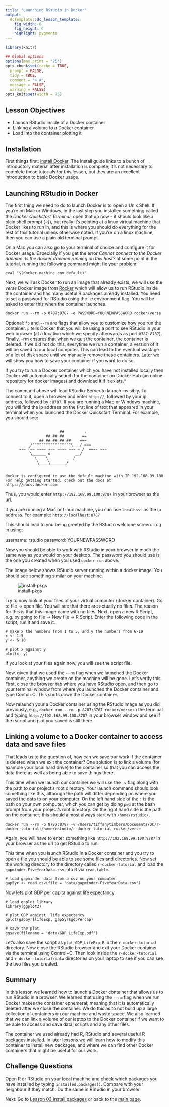 ```yaml
---
title: "Launching RStudio in Docker"
output:
  dcTemplate::dc_lesson_template:
    fig_width: 6
    fig_height: 6
    highlight: pygments
---
```



```r
library(knitr)

## Global options
options(max.print = "75")
opts_chunk$set(cache = TRUE,
  prompt = FALSE,
  tidy = TRUE,
  comment = "> #",
  message = FALSE,
  warning = FALSE)
opts_knit$set(width = 75)
```

## Lesson Objectives

- Launch RStudio inside of a Docker container
- Linking a volume to a Docker container
- Load into the container plotting it

## Installation

First things first: [install Docker](https://docs.docker.com/engine/getstarted/step_one/). The install guide links to a bunch of introductory material after installation is complete; it's not necessary to complete those tutorials for this lesson, but they are an excellent introduction to basic Docker usage.

## Launching RStudio in Docker

The first thing we need to do to launch Docker is to open a Unix Shell. If you're on Mac or Windows, in the last step you installed something called the *Docker Quickstart Terminal*; open that up now - it should look like a plain shell prompt (`~$`), but really it's pointing at a linux virtual machine that Docker likes to run in, and this is where you should do everything for the rest of this tutorial unless otherwise noted. If you're on a linux machine, then you can use a plain old terminal prompt. 

On a Mac you can also go to your terminal of choice and configure it for Docker usage. Especially if you get the error *Cannot connect to the Docker daemon. Is the docker daemon running on this host?* at some point in the tutorial, running the following command might fix your problem:

~~~
eval "$(docker-machine env default)"
~~~


Next, we will ask Docker to run an image that already exists, we will use the *verse* Docker image from [Rocker](https://github.com/rocker-org/rocker/wiki) which will allow us to run RStudio inside the container and has many useful R packages already installed. You need to set a password for RStudio using the -e environment flag. You will be asked to enter this when the container launches.

~~~
docker run --rm -p 8787:8787 -e PASSWORD=YOURNEWPASSWORD rocker/verse
~~~

Optional:
*`p` and `--rm` are flags that allow you to customize how you run the container. `p` tells Docker that you will be using a port to see RStudio in your web browser (at a location which we specify afterwards as port `8787:8787`). Finally, --rm ensures that when we quit the container, the container is deleted. If we did not do this, everytime we run a container, a version of it will be saved to our local computer. This can lead to the eventual wastage of a lot of disk space until we manually remove these containers. Later we will show you how to save your container if you want to do so.

If you try to run a Docker container which you have not installed locally then Docker will automatically search for the container on Docker Hub (an online repository for docker images) and download it if it exists.*

The command above will lead RStudio-Server to launch invisibly. To connect to it, open a browser and enter `http://`, followed by your ip address, followed by `:8787`. If you are running a Mac or Windows machine, you will find the ip address on the first line of text that appeared in your terminal when you launched the Docker Quickstart Terminal. For example, you should see:

~~~

                        ##         .
                  ## ## ##        ==
               ## ## ## ## ##    ===
           /"""""""""""""""""\___/ ===
      ~~~ {~~ ~~~~ ~~~ ~~~~ ~~~ ~ /  ===- ~~~
           \______ o           __/
             \    \         __/
              \____\_______/


docker is configured to use the default machine with IP 192.168.99.100
For help getting started, check out the docs at https://docs.docker.com
~~~

Thus, you would enter `http://192.168.99.100:8787` in your browser as the url.

If you are running a Mac or Linux machine, you can use `localhost` as the ip address. For example: `http://localhost:8787`

This should lead to you being greeted by the RStudio welcome screen. Log in using:

username: rstudio
password: YOURNEWPASSWORD

Now you should be able to work with RStudio in your browser in much the same way as you would on your desktop. The password you should use is the one you created when you used `docker run` above.

The image below shows RStudio server running within a docker image. You should see something similar on your machine.

![install-pkgs](files/install-pkgs.png)

Try to now look at your files of your virtual computer (docker container). Go to
file -> open file. You will see that there are actually no files. The reason for
this is that this image came with no files.
Next, open a new R Script, e.g. by going to file -> New file -> R Script. 
Enter the following code in the script, run it and save it.

~~~
# make x the numbers from 1 to 5, and y the numbers from 6-10
x <- 1:5
y <- 6:10

# plot x against y
plot(x, y)
~~~

If you look at your files again now, you will see the script file.

Now, given that we used the `--rm` flag when we launched the Docker container, anything we create on the machine will be gone. Let's verify this. First, close the browser tab where you have RStudio open, and then go to your terminal window from where you launched the Docker container and type Contol+C. This shuts down the 
Docker container.

Now relaunch your a Docker container using the RStudio image as you did previously, e.g., `docker run --rm -p 8787:8787 rocker/verse` in the terminal and typing `http://192.168.99.100:8787` in your browser window and see if the rscript and plot you saved is still there.


## Linking a volume to a Docker container to access data and save files

That leads us to the question of, how can we save our work if the container is deleted when we exit the container? One solution is to link a volume (for example your local hard drive) to the container so that you can access the data there as well as being able to save things there.

This time when we launch our container we will use the `-v` flag along with the path to our project's root directory. Your launch command should look something like this, although the path will differ depending on where you saved the data to on your computer. On the left hand side of the `:` is the path
on your own computer, which you can get by doing `pwd` at the bash prompt from your project's root directory. On the right hand side is the path on the container; this should almost always start with `/home/rstudio/`.


~~~
docker run --rm -p 8787:8787 -v /Users/tiffanytimbers/Documents/DC/r-docker-tutorial:/home/rstudio/r-docker-tutorial rocker/verse
~~~

Again, you will have to enter something like `http://192.168.99.100:8787` in your browser as the url to get RStudio to run. 

This time when you launch RStudio in a Docker container and you try to open a file you should be able to see some files and directories. Now set the working directory to the directory called `r-docker-tutorial` and load the `gapminder-FiveYearData.csv` into R via `read.table`.

~~~
# load gapminder data from a csv on your computer
gap5yr <- read.csv(file = 'data/gapminder-FiveYearData.csv')
~~~

Now lets plot GDP per capita against  life expectancy.

~~~
# load ggplot library
library(ggplot2)

# plot GDP against  life expectancy
qplot(gap5yr$lifeExp, gap5yr$gdpPercap)

# save the plot
ggsave(filename = 'data/GDP_LifeExp.pdf')
~~~

Let's also save the script as `plot_GDP_LifeExp.R` in the `r-docker-tutorial` directory. Now close the RStudio browser and exit your Docker container via the terminal using Control+C. Then look inside the `r-docker-tutorial` and `r-docker-tutorial/data` directories on your laptop to see if you can see the two files you created.

## Summary

In this lesson we learned how to launch a Docker container that allows us to run RStudio in a browser. We learned that using the `--rm` flag when we run Docker makes the container ephemeral; meaning that it is automatically deleted after we close the container. We do this as to not build up a large collection of containers on our machine and waste space. We also learned that we can link a volume of our laptop to the Docker container if we want to be able to access and save data, scripts and any other files. 

The container we used already had R, RStudio and several useful R packages installed. In later lessons we will learn how to modify this container to install new packages, and where we can find other Docker containers that might be useful for our work.

## Challenge Questions 
Open R or RStudio on your local machine and check which packages you have installed by 
typing `installed.packages()`. Compare with your neighbour if they match. Do the same
in RStudio in your browser. 


Next: Go to [Lesson 03 Install packages](03-install-packages.html) or back to the 
[main page](http://jsta.github.io/r-docker-tutorial/).

